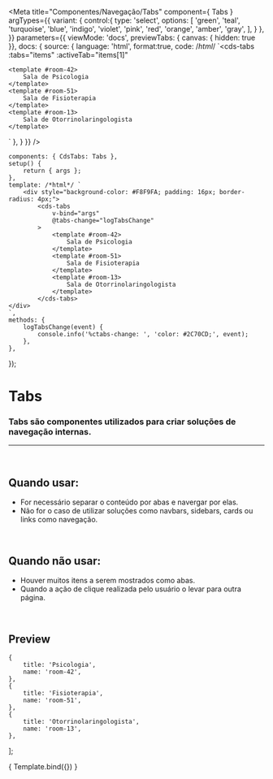 
<Meta
	title="Componentes/Navegação/Tabs"
	component={ Tabs }
	argTypes={{
		variant: {
			control:{
				type: 'select',
				options: [
					'green',
					'teal',
					'turquoise',
					'blue',
					'indigo',
					'violet',
					'pink',
					'red',
					'orange',
					'amber',
					'gray',
				],
			}
		},
	}}
	parameters={{
		viewMode: 'docs',
		previewTabs: { canvas: { hidden: true }},
		docs: {
			source: {
				language: 'html',
				format:true,
				code: /*html*/
`<cds-tabs
	:tabs="items"
	:activeTab="items[1]"
>
	<template #room-42>
		Sala de Psicologia
	</template>
	<template #room-51>
		Sala de Fisioterapia
	</template>
	<template #room-13>
		Sala de Otorrinolaringologista
	</template>
</cds-tabs>`
			},
		}
	}}
/>

	components: { CdsTabs: Tabs },
	setup() {
		return { args };
	},
	template: /*html*/ `
		<div style="background-color: #F8F9FA; padding: 16px; border-radius: 4px;">
			<cds-tabs
				v-bind="args"
				@tabs-change="logTabsChange"
			>
				<template #room-42>
					Sala de Psicologia
				</template>
				<template #room-51>
					Sala de Fisioterapia
				</template>
				<template #room-13>
					Sala de Otorrinolaringologista
				</template>
			</cds-tabs>
	</div>
	`,
	methods: {
		logTabsChange(event) {
			console.info('%ctabs-change: ', 'color: #2C70CD;', event);
		},
	},
});

# Tabs

### Tabs são componentes utilizados para criar soluções de navegação internas.
---
<br />

## Quando usar:
- For necessário separar o conteúdo por abas e navergar por elas.
- Não for o caso de utilizar soluções como navbars, sidebars, cards ou links como navegação.

<br />

## Quando não usar:
- Houver muitos itens a serem mostrados como abas.
- Quando a ação de clique realizada pelo usuário o levar para outra página.

<br />

## Preview

	{
		title: 'Psicologia',
		name: 'room-42',
	},
	{
		title: 'Fisioterapia',
		name: 'room-51',
	},
	{
		title: 'Otorrinolaringologista',
		name: 'room-13',
	},
];

<Canvas>
	<Story
		name="Tabs"
		args={{
			tabs: items,
			activeTab: items[1],
		}}
	>
		{ Template.bind({}) }
	</Story>
</Canvas>

<ArgsTable story="Tabs" />